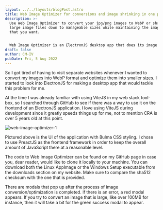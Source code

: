 ```yaml
---
layout: ../../layouts/blogPost.astro
title: Web Image Optimizer for conversions and image shrinking in one place
description: >-
  Use Web Image Optimizer to convert your jpg/png images to WebP or shrink your
  large image files down to manageable sizes while maintaining the image quality
  that you want.


  Web Image Optimizer is an ElectronJS desktop app that does its image processing calculations with NodeJS in the backend of the app, effectively keeping good security practices in mind.
draft: false
author: CM-IV
pubDate: Fri, 5 Aug 2022
---
```


So I got tired of having to visit separate websites whenever I wanted to convert my images into WebP format and optimize them into smaller sizes.  I started to look into ElectronJS for making a desktop app that would tackle this problem for me.

At the time I was already familiar with using ViteJS in my web stack tool-box, so I searched through GitHub to see if there was a way to use it on the frontend of an ElectronJS application.  I love using ViteJS during development since it greatly speeds things up for me, not to mention CRA is over 5 years old at this point.


<Image class="image" alt="web-image-optimizer-1" src="https://ik.imagekit.io/xbkhabiqcy9/img/wio_r0nJDt3jS.webp?ik-sdk-version=javascript-1.4.3&updatedAt=1659720463963" width={860} height={392} alt="Web Image Optimizer Photo 1" />

Pictured above is the UI of the application with Bulma CSS styling.  I chose to use PreactJS as the frontend framework in order to keep the overall amount of JavaScript there at a reasonable level.

The code to Web Image Optimizer can be found on my GitHub page in case you, dear reader, would like to clone it locally to your machine.  You can download both the Linux AppImage or the Windows Setup executable from the downloads section on my website.  Make sure to compare the sha512 checksum with the one that is provided.

There are modals that pop up after the process of image conversion/optimization is completed.  If there is an error, a red modal appears.  If you try to convert an image that is large, like over 100MB for instance, then it will take a bit for the green success modal to appear.